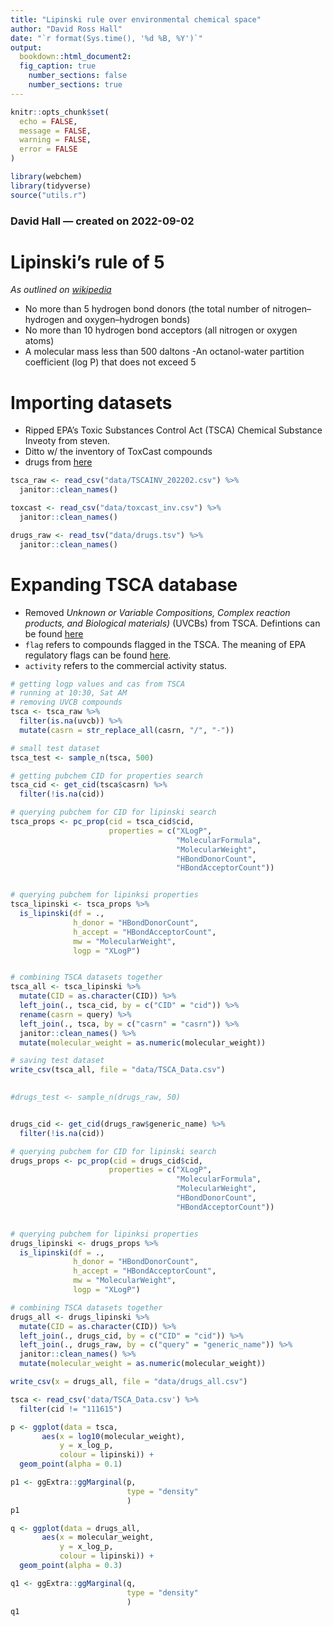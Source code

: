 ```yaml
---
title: "Lipinski rule over environmental chemical space"
author: "David Ross Hall"
date: "`r format(Sys.time(), '%d %B, %Y')`"
output:
  bookdown::html_document2:
  fig_caption: true
    number_sections: false
    number_sections: true
---
```


```r
knitr::opts_chunk$set(
  echo = FALSE,
  message = FALSE,
  warning = FALSE,
  error = FALSE
)

library(webchem)
library(tidyverse)
source("utils.r")
```

### David Hall --- created on 2022-09-02

# Lipinski's rule of 5

*As outlined on [wikipedia](https://en.wikipedia.org/wiki/Lipinski%27s_rule_of_five)*

 - No more than 5 hydrogen bond donors (the total number of nitrogen–hydrogen and oxygen–hydrogen bonds)
 - No more than 10 hydrogen bond acceptors (all nitrogen or oxygen atoms)
 - A molecular mass less than 500 daltons
 -An octanol-water partition coefficient (log P) that does not exceed 5



# Importing datasets

- Ripped EPA's Toxic Substances Control Act (TSCA) Chemical Substance Inveoty from steven. 
- Ditto w/ the inventory of ToxCast compounds
- drugs from [here](https://www.cureffi.org/2013/10/04/list-of-fda-approved-drugs-and-cns-drugs-with-smiles/)

```r

tsca_raw <- read_csv("data/TSCAINV_202202.csv") %>%
  janitor::clean_names()

toxcast <- read_csv("data/toxcast_inv.csv") %>%
  janitor::clean_names()

drugs_raw <- read_tsv("data/drugs.tsv") %>%
  janitor::clean_names()

```

# Expanding TSCA database


- Removed *Unknown or Variable Compositions, Complex reaction products, and Biological materials)* (UVCBs) from TSCA. Defintions can be found [here](https://www.epa.gov/sites/default/files/2015-05/documents/uvcb.tsca <- tsca_raw %>%filter(is.na(uvcb))pdf)
- `flag` refers to compounds flagged in the TSCA. The meaning of EPA regulatory flags can be found [here](https://www.epa.gov/tsca-inventory/how-access-tsca-inventory#flags).
- `activity` refers to the commercial activity status.



```r
# getting logp values and cas from TSCA
# running at 10:30, Sat AM
# removing UVCB compounds
tsca <- tsca_raw %>%
  filter(is.na(uvcb)) %>%
  mutate(casrn = str_replace_all(casrn, "/", "-"))

# small test dataset 
tsca_test <- sample_n(tsca, 500)

# getting pubchem CID for properties search
tsca_cid <- get_cid(tsca$casrn) %>%
  filter(!is.na(cid)) 

# querying pubchem for CID for lipinski search
tsca_props <- pc_prop(cid = tsca_cid$cid,
                      properties = c("XLogP", 
                                     "MolecularFormula", 
                                     "MolecularWeight",
                                     "HBondDonorCount",
                                     "HBondAcceptorCount"))


# querying pubchem for lipinksi properties
tsca_lipinski <- tsca_props %>%
  is_lipinski(df = .,
              h_donor = "HBondDonorCount",
              h_accept = "HBondAcceptorCount",
              mw = "MolecularWeight",
              logp = "XLogP")


# combining TSCA datasets together
tsca_all <- tsca_lipinski %>%
  mutate(CID = as.character(CID)) %>%
  left_join(., tsca_cid, by = c("CID" = "cid")) %>%
  rename(casrn = query) %>%
  left_join(., tsca, by = c("casrn" = "casrn")) %>%
  janitor::clean_names() %>%
  mutate(molecular_weight = as.numeric(molecular_weight))

# saving test dataset
write_csv(tsca_all, file = "data/TSCA_Data.csv")
  
```

```r

#drugs_test <- sample_n(drugs_raw, 50)


drugs_cid <- get_cid(drugs_raw$generic_name) %>%
  filter(!is.na(cid))

# querying pubchem for CID for lipinski search
drugs_props <- pc_prop(cid = drugs_cid$cid,
                      properties = c("XLogP", 
                                     "MolecularFormula", 
                                     "MolecularWeight",
                                     "HBondDonorCount",
                                     "HBondAcceptorCount"))


# querying pubchem for lipinksi properties
drugs_lipinski <- drugs_props %>%
  is_lipinski(df = .,
              h_donor = "HBondDonorCount",
              h_accept = "HBondAcceptorCount",
              mw = "MolecularWeight",
              logp = "XLogP")

# combining TSCA datasets together
drugs_all <- drugs_lipinski %>%
  mutate(CID = as.character(CID)) %>%
  left_join(., drugs_cid, by = c("CID" = "cid")) %>%
  left_join(., drugs_raw, by = c("query" = "generic_name")) %>%
  janitor::clean_names() %>%
  mutate(molecular_weight = as.numeric(molecular_weight))

write_csv(x = drugs_all, file = "data/drugs_all.csv")

```


```r
tsca <- read_csv('data/TSCA_Data.csv') %>%
  filter(cid != "111615")

p <- ggplot(data = tsca, 
       aes(x = log10(molecular_weight),
           y = x_log_p,
           colour = lipinski)) +
  geom_point(alpha = 0.1) 

p1 <- ggExtra::ggMarginal(p, 
                          type = "density"
                          )
p1


```

```r
q <- ggplot(data = drugs_all, 
       aes(x = molecular_weight,
           y = x_log_p,
           colour = lipinski)) +
  geom_point(alpha = 0.3) 

q1 <- ggExtra::ggMarginal(q, 
                          type = "density"
                          )
q1
```


